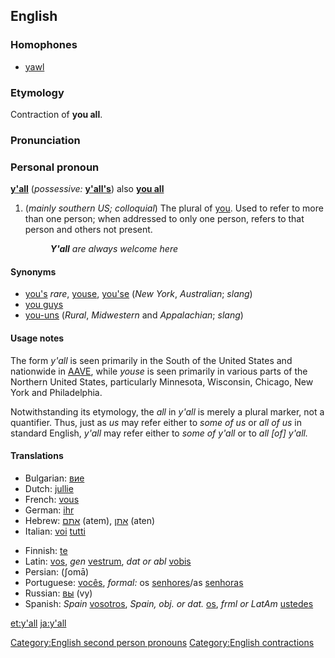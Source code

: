 ==English==

===Homophones===
*[[yawl]]

===Etymology===
Contraction of '''you all'''.

===Pronunciation===
{{IPA|/jɑl/}}

===Personal pronoun===
'''[[y]][[']][[all]]'''  (''possessive:'' '''[[y'all's]]''') also '''[[you all]]'''

# (''mainly southern US; colloquial'') The plural of [[you]].  Used to refer to more than one person; when addressed to only one person, refers to that person and others not present.
#: '''''Y'all''' are always welcome here''

====Synonyms====
*[[you's]] ''rare'', [[youse]], [[you'se]] (''New York'', ''Australian''; ''slang'')
*[[you guys]]
*[[you-uns]] (''Rural'', ''Midwestern'' and ''Appalachian''; ''slang'')

====Usage notes====
The form ''y'all'' is seen primarily in the South of the United States and nationwide in [[AAVE]], while ''youse'' is seen primarily in various parts of the Northern United States, particularly Minnesota, Wisconsin, Chicago, New York and Philadelphia.

Notwithstanding its etymology, the ''all'' in ''y'all'' is merely a plural marker, not a quantifier.  Thus, just as ''us'' may refer either to ''some of us'' or ''all of us'' in standard English, ''y'all'' may refer either to ''some of y'all'' or to ''all [of] y'all.''

====Translations====
{{top}}
*Bulgarian: [[вие]]
*Dutch: [[jullie]]
*French: [[vous]]
*German: [[ihr]]
*Hebrew: [[אתם]] (atem), [[אתן]] (aten)
*Italian: [[voi]] [[tutti]] 
{{mid}}
*Finnish: [[te]]
*Latin: [[vos]], ''gen'' [[vestrum]], ''dat or abl'' [[vobis]]
*Persian: {{FAchar|[[شما|شُما]]}} (ʃomā)
*Portuguese: [[vocês]], ''formal:'' os [[senhores]]/as [[senhoras]]
*Russian: [[вы]] (vy)
*Spanish: ''Spain'' [[vosotros]], ''Spain, obj. or dat.'' [[os]], ''frml or LatAm'' [[ustedes]]
{{bottom}}

[[Category:English second person pronouns]]
[[Category:English contractions]]

[[et:y'all]]
[[ja:y'all]]